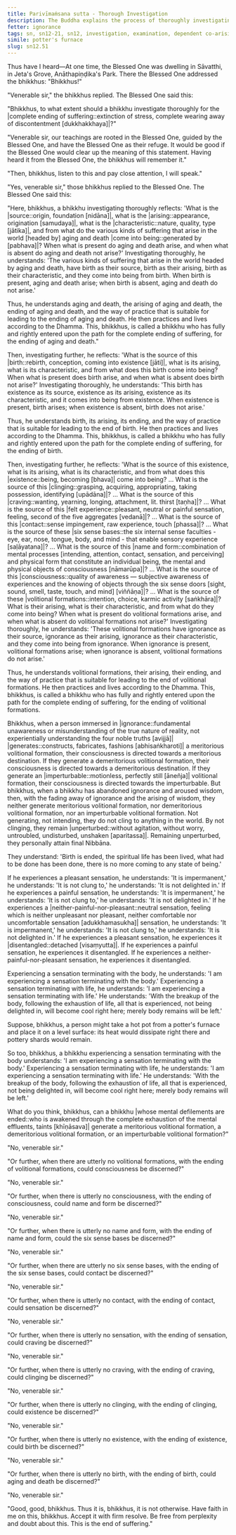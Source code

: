```yaml
---
title: Parivīmaṁsana sutta - Thorough Investigation
description: The Buddha explains the process of thoroughly investigating the arising and cessation of suffering through dependent co-arising.
fetter: ignorance
tags: sn, sn12-21, sn12, investigation, examination, dependent co-arising, dependent origination, twelve links, ignorance, volitional formations, consciousness, name and form, six sense bases, contact, sensation, craving, clinging, existence, birth, aging and death, wisdom
simile: potter's furnace
slug: sn12.51
---
```


Thus have I heard—At one time, the Blessed One was dwelling in Sāvatthi, in Jeta's Grove, Anāthapiṇḍika's Park. There the Blessed One addressed the bhikkhus: "Bhikkhus!"

"Venerable sir," the bhikkhus replied. The Blessed One said this:

"Bhikkhus, to what extent should a bhikkhu investigate thoroughly for the |complete ending of suffering::extinction of stress, complete wearing away of discontentment [dukkhakkhaya]|?"

"Venerable sir, our teachings are rooted in the Blessed One, guided by the Blessed One, and have the Blessed One as their refuge. It would be good if the Blessed One would clear up the meaning of this statement. Having heard it from the Blessed One, the bhikkhus will remember it."

"Then, bhikkhus, listen to this and pay close attention, I will speak."

"Yes, venerable sir," those bhikkhus replied to the Blessed One. The Blessed One said this:

"Here, bhikkhus, a bhikkhu investigating thoroughly reflects: 'What is the |source::origin, foundation [nidāna]|, what is the |arising::appearance, origination [samudaya]|, what is the |characteristic::nature, quality, type [jātika]|, and from what do the various kinds of suffering that arise in the world [headed by] aging and death |come into being::generated by [pabhava]|? When what is present do aging and death arise, and when what is absent do aging and death not arise?' Investigating thoroughly, he understands: 'The various kinds of suffering that arise in the world headed by aging and death, have birth as their source, birth as their arising, birth as their characteristic, and they come into being from birth. When birth is present, aging and death arise; when birth is absent, aging and death do not arise.'

Thus, he understands aging and death, the arising of aging and death, the ending of aging and death, and the way of practice that is suitable for leading to the ending of aging and death. He then practices and lives according to the Dhamma. This, bhikkhus, is called a bhikkhu who has fully and rightly entered upon the path for the complete ending of suffering, for the ending of aging and death."

Then, investigating further, he reflects: 'What is the source of this |birth::rebirth, conception, coming into existence [jāti]|, what is its arising, what is its characteristic, and from what does this birth come into being? When what is present does birth arise, and when what is absent does birth not arise?' Investigating thoroughly, he understands: 'This birth has existence as its source, existence as its arising, existence as its characteristic, and it comes into being from existence. When existence is present, birth arises; when existence is absent, birth does not arise.'

Thus, he understands birth, its arising, its ending, and the way of practice that is suitable for leading to the end of birth. He then practices and lives according to the Dhamma. This, bhikkhus, is called a bhikkhu who has fully and rightly entered upon the path for the complete ending of suffering, for the ending of birth.

Then, investigating further, he reflects: 'What is the source of this existence, what is its arising, what is its characteristic, and from what does this |existence::being, becoming [bhava]| come into being? ... What is the source of this |clinging::grasping, acquiring, appropriating, taking possession, identifying [upādāna]|? ... What is the source of this |craving::wanting, yearning, longing, attachment, lit. thirst [taṇha]|? ... What is the source of this |felt experience::pleasant, neutral or painful sensation, feeling, second of the five aggregates [vedanā]|? ... What is the source of this |contact::sense impingement, raw experience, touch [phassa]|? ... What is the source of these |six sense bases::the six internal sense faculties - eye, ear, nose, tongue, body, and mind - that enable sensory experience [saḷāyatana]|? ... What is the source of this |name and form::combination of mental processes [intending, attention, contact, sensation, and perceiving] and physical form that constitute an individual being, the mental and physical objects of consciousness [nāmarūpa]|? ... What is the source of this |consciousness::quality of awareness — subjective awareness of experiences and the knowing of objects through the six sense doors [sight, sound, smell, taste, touch, and mind] [viññāṇa]|? ... What is the source of these |volitional formations::intention, choice, karmic activity [saṅkhāra]|? What is their arising, what is their characteristic, and from what do they come into being? When what is present do volitional formations arise, and when what is absent do volitional formations not arise?' Investigating thoroughly, he understands: 'These volitional formations have ignorance as their source, ignorance as their arising, ignorance as their characteristic, and they come into being from ignorance. When ignorance is present, volitional formations arise; when ignorance is absent, volitional formations do not arise.'

Thus, he understands volitional formations, their arising, their ending, and the way of practice that is suitable for leading to the end of volitional formations. He then practices and lives according to the Dhamma. This, bhikkhus, is called a bhikkhu who has fully and rightly entered upon the path for the complete ending of suffering, for the ending of volitional formations.

Bhikkhus, when a person immersed in |ignorance::fundamental unawareness or misunderstanding of the true nature of reality, not experientially understanding the four noble truths [avijjā]| |generates::constructs, fabricates, fashions [abhisaṅkharoti]| a meritorious volitional formation, their consciousness is directed towards a meritorious destination. If they generate a demeritorious volitional formation, their consciousness is directed towards a demeritorious destination. If they generate an |imperturbable::motionless, perfectly still [āneñja]| volitional formation, their consciousness is directed towards the imperturbable. But bhikkhus, when a bhikkhu has abandoned ignorance and aroused wisdom, then, with the fading away of ignorance and the arising of wisdom, they neither generate meritorious volitional formation, nor demeritorious volitional formation, nor an imperturbable volitional formation. Not generating, not intending, they do not cling to anything in the world. By not clinging, they remain |unperturbed::without agitation, without worry, untroubled, undisturbed, unshaken [aparitassa]|. Remaining unperturbed, they personally attain final Nibbāna.

They understand: 'Birth is ended, the spiritual life has been lived, what had to be done has been done, there is no more coming to any state of being.'

If he experiences a pleasant sensation, he understands: 'It is impermanent,' he understands: 'It is not clung to,' he understands: 'It is not delighted in.' If he experiences a painful sensation, he understands: 'It is impermanent,' he understands: 'It is not clung to,' he understands: 'It is not delighted in.' If he experiences a |neither-painful-nor-pleasant::neutral sensation, feeling which is neither unpleasant nor pleasant, neither comfortable nor uncomfortable sensation [adukkhamasukha]| sensation, he understands: 'It is impermanent,' he understands: 'It is not clung to,' he understands: 'It is not delighted in.' If he experiences a pleasant sensation, he experiences it |disentangled::detached [visaṃyutta]|. If he experiences a painful sensation, he experiences it disentangled. If he experiences a neither-painful-nor-pleasant sensation, he experiences it disentangled.

Experiencing a sensation terminating with the body, he understands: 'I am experiencing a sensation terminating with the body.' Experiencing a sensation terminating with life, he understands: 'I am experiencing a sensation terminating with life.' He understands: 'With the breakup of the body, following the exhaustion of life, all that is experienced, not being delighted in, will become cool right here; merely body remains will be left.'

Suppose, bhikkhus, a person might take a hot pot from a potter's furnace and place it on a level surface: its heat would dissipate right there and pottery shards would remain.

So too, bhikkhus, a bhikkhu experiencing a sensation terminating with the body understands: 'I am experiencing a sensation terminating with the body.' Experiencing a sensation terminating with life, he understands: 'I am experiencing a sensation terminating with life.' He understands: 'With the breakup of the body, following the exhaustion of life, all that is experienced, not being delighted in, will become cool right here; merely body remains will be left.'

What do you think, bhikkhus, can a bhikkhu |whose mental defilements are ended::who is awakened through the complete exhaustion of the mental effluents, taints [khīṇāsava]| generate a meritorious volitional formation, a demeritorious volitional formation, or an imperturbable volitional formation?"

"No, venerable sir."

"Or further, when there are utterly no volitional formations, with the ending of volitional formations, could consciousness be discerned?"

"No, venerable sir."

"Or further, when there is utterly no consciousness, with the ending of consciousness, could name and form be discerned?"

"No, venerable sir."

"Or further, when there is utterly no name and form, with the ending of name and form, could the six sense bases be discerned?"

"No, venerable sir."

"Or further, when there are utterly no six sense bases, with the ending of the six sense bases, could contact be discerned?"

"No, venerable sir."

"Or further, when there is utterly no contact, with the ending of contact, could sensation be discerned?"

"No, venerable sir."

"Or further, when there is utterly no sensation, with the ending of sensation, could craving be discerned?"

"No, venerable sir."

"Or further, when there is utterly no craving, with the ending of craving, could clinging be discerned?"

"No, venerable sir."

"Or further, when there is utterly no clinging, with the ending of clinging, could existence be discerned?"

"No, venerable sir."

"Or further, when there is utterly no existence, with the ending of existence, could birth be discerned?"

"No, venerable sir."

"Or further, when there is utterly no birth, with the ending of birth, could aging and death be discerned?"

"No, venerable sir."

"Good, good, bhikkhus. Thus it is, bhikkhus, it is not otherwise. Have faith in me on this, bhikkhus. Accept it with firm resolve. Be free from perplexity and doubt about this. This is the end of suffering."